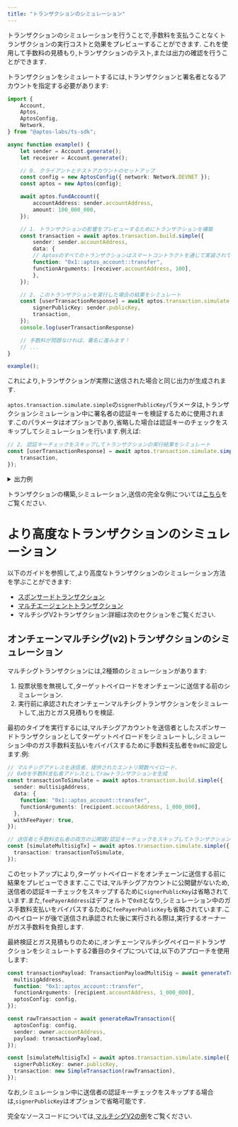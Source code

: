 ```yaml
---
title: "トランザクションのシミュレーション"
---
```






トランザクションのシミュレーションを行うことで,手数料を支払うことなくトランザクションの実行コストと効果をプレビューすることができます.
これを使用して手数料の見積もり,トランザクションのテスト,または出力の確認を行うことができます.

トランザクションをシミュレートするには,トランザクションと署名者となるアカウントを指定する必要があります:

```typescript filename="simulate-a-transaction.ts"
import {
    Account,
    Aptos,
    AptosConfig,
    Network,
} from "@aptos-labs/ts-sdk";

async function example() {
    let sender = Account.generate();
    let receiver = Account.generate();

    // 0. クライアントとテストアカウントのセットアップ
    const config = new AptosConfig({ network: Network.DEVNET });
    const aptos = new Aptos(config);

    await aptos.fundAccount({
        accountAddress: sender.accountAddress,
        amount: 100_000_000,
    });

    // 1. トランザクションの影響をプレビューするためにトランザクションを構築
    const transaction = await aptos.transaction.build.simple({
        sender: sender.accountAddress,
        data: {
        // Aptosのすべてのトランザクションはスマートコントラクトを通じて実装されています。
        function: "0x1::aptos_account::transfer",
        functionArguments: [receiver.accountAddress, 100],
        },
    });

    // 2. このトランザクションを実行した場合の結果をシミュレート
    const [userTransactionResponse] = await aptos.transaction.simulate.simple({
        signerPublicKey: sender.publicKey,
        transaction,
    });
    console.log(userTransactionResponse)

    // 手数料が問題なければ、署名に進みます！
    // ...
}

example();
```

これにより,トランザクションが実際に送信された場合と同じ出力が生成されます.

`aptos.transaction.simulate.simple`の`signerPublicKey`パラメータは,トランザクションシミュレーション中に署名者の認証キーを検証するために使用されます.このパラメータはオプションであり,省略した場合は認証キーのチェックをスキップしてシミュレーションを行います.例えば:

```typescript
// 2. 認証キーチェックをスキップしてトランザクションの実行結果をシミュレート
const [userTransactionResponse] = await aptos.transaction.simulate.simple({
    transaction,
});
```

<details>
  <summary>出力例</summary>

  ```shellscript filename="Terminal"
  {
    version: '9534925',
    hash: '0xea50b6fbea39ad1ba015d11cda0e7478334669c34830bc3df067a260d680893c',
    state_change_hash: '0x0000000000000000000000000000000000000000000000000000000000000000',
    event_root_hash: '0x0000000000000000000000000000000000000000000000000000000000000000',
    state_checkpoint_hash: null,
    gas_used: '9',
    success: true,
    vm_status: 'Executed successfully',
    accumulator_root_hash: '0x0000000000000000000000000000000000000000000000000000000000000000',
    changes: [
      {
        address: '0x811d5a94ccb597fa2a4f7872a3c678867cff94130d9378c39304c1354ef54abe',
        state_key_hash: '0x09adecee8779b64d05847488e2dbec6679c0c9e2fe618caf0793472ba3a7e4ab',
        data: [Object],
        type: 'write_resource'
      },
      {
        address: '0x811d5a94ccb597fa2a4f7872a3c678867cff94130d9378c39304c1354ef54abe',
        state_key_hash: '0x0c70ede5412277b81d9f8d99369930ed5d56ad65862e3e878ad22dd5500833d0',
        data: [Object],
        type: 'write_resource'
      },
      {
        address: '0xf40c314051890d16ba0a2ba427e003a83e730956fdeccf6c8eebc893a229ddc1',
        state_key_hash: '0x503f9cffb248036da24e18875f3dce72bb33d1d3ef5cfdbdb2fb3411cd718f4f',
        data: [Object],
        type: 'write_resource'
      },
      {
        state_key_hash: '0x6e4b28d40f98a106a65163530924c0dcb40c1349d3aa915d108b4d6cfc1ddb19',
        handle: '0x1b854694ae746cdbd8d44186ca4929b2b337df21d1c74633be19b2710552fdca',
        key: '0x0619dc29a0aac8fa146714058e8dd6d2d0f3bdf5f6331907bf91f3acd81e6935',
        value: '0x708f579f62cb01000100000000000000',
        data: null,
        type: 'write_table_item'
      }
    ],
    sender: '0x811d5a94ccb597fa2a4f7872a3c678867cff94130d9378c39304c1354ef54abe',
    sequence_number: '0',
    max_gas_amount: '200000',
    gas_unit_price: '100',
    expiration_timestamp_secs: '1718983701',
    payload: {
      function: '0x1::aptos_account::transfer',
      type_arguments: [],
      arguments: [
        '0xf40c314051890d16ba0a2ba427e003a83e730956fdeccf6c8eebc893a229ddc1',
        '100'
      ],
      type: 'entry_function_payload'
    },
    signature: {
      public_key: '0x966b6b9aa8feb58ee1b911235dea1f185b9169de56303d18bb59937066881e44',
      signature: '0x00000000000000000000000000000000000000000000000000000000000000000000000000000000000000000000000000000000000000000000000000000000',
      type: 'ed25519_signature'
    },
    events: [
      {
        guid: [Object],
        sequence_number: '0',
        type: '0x1::coin::CoinWithdraw',
        data: [Object]
      },
      {
        guid: [Object],
        sequence_number: '0',
        type: '0x1::coin::WithdrawEvent',
        data: [Object]
      },
      {
        guid: [Object],
        sequence_number: '0',
        type: '0x1::coin::CoinDeposit',
        data: [Object]
      },
      {
        guid: [Object],
        sequence_number: '1',
        type: '0x1::coin::DepositEvent',
        data: [Object]
      },
      {
        guid: [Object],
        sequence_number: '0',
        type: '0x1::transaction_fee::FeeStatement',
        data: [Object]
      }
    ],
    timestamp: '1718983681460047'
  }
  ```
</details>

トランザクションの構築,シミュレーション,送信の完全な例については[こちら](/ja/build/sdks/ts-sdk/building-transactions)をご覧ください.

# より高度なトランザクションのシミュレーション

以下のガイドを参照して,より高度なトランザクションのシミュレーション方法を学ぶことができます:

- [スポンサードトランザクション](/ja/build/sdks/ts-sdk/building-transactions/sponsoring-transactions)
- [マルチエージェントトランザクション](/ja/build/sdks/ts-sdk/building-transactions/multi-agent-transactions)
- マルチシグV2トランザクション:詳細は次のセクションをご覧ください.

## オンチェーンマルチシグ(v2)トランザクションのシミュレーション

マルチシグトランザクションには,2種類のシミュレーションがあります:

1. 投票状態を無視して,ターゲットペイロードをオンチェーンに送信する前のシミュレーション.
2. 実行前に承認されたオンチェーンマルチシグトランザクションをシミュレートして,出力とガス見積もりを検証.

最初のタイプを実行するには,マルチシグアカウントを送信者としたスポンサードトランザクションとしてターゲットペイロードをシミュレートし,シミュレーション中のガス手数料支払いをバイパスするために手数料支払者を`0x0`に設定します.例:

```typescript
// マルチシグアドレスを送信者、提供されたエントリ関数ペイロード、
// 0x0を手数料支払者アドレスとしてrawトランザクションを生成
const transactionToSimulate = await aptos.transaction.build.simple({
  sender: multisigAddress,
  data: {
    function: "0x1::aptos_account::transfer",
    functionArguments: [recipient.accountAddress, 1_000_000],
  },
  withFeePayer: true,
});

// 送信者と手数料支払者の両方の公開鍵/認証キーチェックをスキップしてトランザクションをシミュレート
const [simulateMultisigTx] = await aptos.transaction.simulate.simple({
  transaction: transactionToSimulate,
});
```

このセットアップにより,ターゲットペイロードをオンチェーンに送信する前に結果をプレビューできます.ここでは,マルチシグアカウントに公開鍵がないため,送信者の認証キーチェックをスキップするために`signerPublicKey`は省略されています.また,`feePayerAddress`はデフォルトで`0x0`となり,シミュレーション中のガス手数料支払いをバイパスするために`feePayerPublicKey`も省略されています.このペイロードが後で送信され承認された後に実行される際は,実行するオーナーがガス手数料を負担します.

最終検証とガス見積もりのために,オンチェーンマルチシグペイロードトランザクションをシミュレートする2番目のタイプについては,以下のアプローチを使用します:

```typescript
const transactionPayload: TransactionPayloadMultiSig = await generateTransactionPayload({
  multisigAddress,
  function: "0x1::aptos_account::transfer",
  functionArguments: [recipient.accountAddress, 1_000_000],
  aptosConfig: config,
});

const rawTransaction = await generateRawTransaction({
  aptosConfig: config,
  sender: owner.accountAddress,
  payload: transactionPayload,
});

const [simulateMultisigTx] = await aptos.transaction.simulate.simple({
  signerPublicKey: owner.publicKey,
  transaction: new SimpleTransaction(rawTransaction),
});
```

なお,シミュレーション中に送信者の認証キーチェックをスキップする場合は,`signerPublicKey`はオプションで省略可能です.

完全なソースコードについては,[マルチシグV2の例](https://github.com/aptos-labs/aptos-ts-sdk/blob/main/examples/typescript-esm/multisig_v2.ts)をご覧ください.
